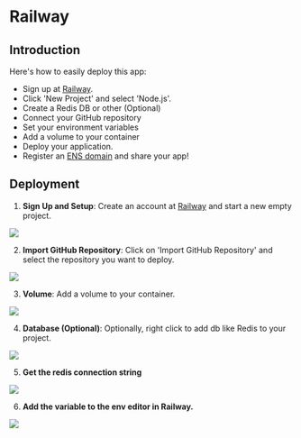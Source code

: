 # Railway

## Introduction

Here's how to easily deploy this app:

- Sign up at [Railway](https://railway.app/).
- Click 'New Project' and select 'Node.js'.
- Create a Redis DB or other (Optional)
- Connect your GitHub repository
- Set your environment variables
- Add a volume to your container
- Deploy your application.
- Register an [ENS domain](https://ens.domains/) and share your app!

## Deployment

1. **Sign Up and Setup**: Create an account at [Railway](https://railway.app/) and start a new empty project.

![](/img/railway/create.png)

2. **Import GitHub Repository**: Click on 'Import GitHub Repository' and select the repository you want to deploy.

![](/img/railway/github.png)

3. **Volume**: Add a volume to your container.

![](/img/railway/volume.png)

4. **Database (Optional)**: Optionally, right click to add db like Redis to your project.

![](/img/railway/db.png)

5. **Get the redis connection string**

![](/img/railway/string.gif)

6. **Add the variable to the env editor in Railway.**

![](/img/railway/variables.png)
